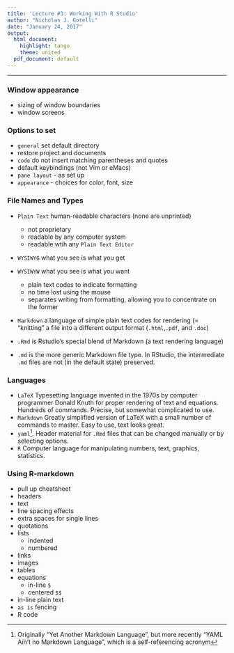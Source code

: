---
title: 'Lecture #3: Working With R Studio'
author: "Nicholas J. Gotelli"
date: "January 24, 2017"
output:
  html_document:
    highlight: tango
    theme: united
  pdf_document: default
---

___

### Window appearance
- sizing of window boundaries
- window screens

### Options to set
- `general` set default directory
- restore project and documents
- `code` do not insert matching parentheses and quotes
- default keybindings (not Vim or eMacs)
- `pane layout` - as set up
- `appearance` - choices for color, font, size

### File Names and Types
- `Plain Text` human-readable characters (none are unprinted)
    - not proprietary
    - readable by any computer system
    - readable wtih any `Plain Text Editor`
- `WYSIWYG` what you see is what you get
- `WYSIWYW` what you see is what you want
    - plain text codes to indicate formatting
    - no time lost using the mouse
    - separates writing from formatting, allowing you to concentrate on the former
- `Markdown` a language of simple plain text codes for rendering (= "knitting" a file into a different output format (`.html`,`.pdf`, and `.doc`)

- `.Rmd` is Rstudio's special blend of Markdown (a text rendering language)
- `.md` is the more generic Markdown file type. In RStudio, the intermediate `.md` files are not (in the default state) preserved.

### Languages
- `LaTeX` Typesetting language invented in the 1970s by computer programmer Donald Knuth for proper rendering of text and equations. Hundreds of commands. Precise, but somewhat complicated to use.
- `Markdown` Greatly simplified version of LaTeX with a small number of commands to master. Easy to use, text looks great.
- `yaml`^[Originally "Yet Another Markdown Language", but more recently "YAML Ain't no Markdown Language", which is a self-referencing acronym]. Header material for `.Rmd` files that can be changed manually or by selecting options.
- `R` Computer language for manipulating numbers, text, graphics, statistics.

### Using R-markdown
- pull up cheatsheet
- headers
- text
- line spacing effects
- extra spaces for single lines
- quotations
- lists
    * indented
    * numbered
- links
- images
- tables
- equations
    * in-line `$`
    * centered `$$`
- in-line plain text
- `as is` fencing
- R code

